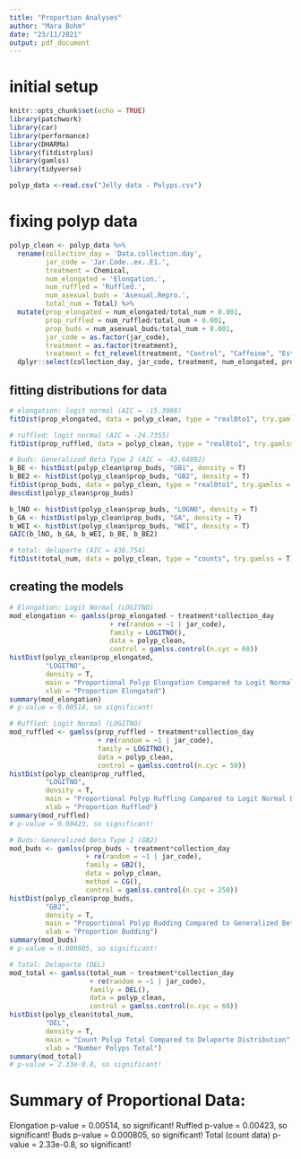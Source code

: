 ```yaml
---
title: "Proportion Analyses"
author: "Mara Bohm"
date: "23/11/2021"
output: pdf_document
---
```



# initial setup

```r
knitr::opts_chunk$set(echo = TRUE)
library(patchwork)
library(car)
library(performance)
library(DHARMa)
library(fitdistrplus)
library(gamlss)
library(tidyverse)

polyp_data <-read.csv("Jelly data - Polyps.csv")
```


# fixing polyp data

```r

polyp_clean <- polyp_data %>%
  rename(collection_day = 'Data.collection.day', 
         jar_code = 'Jar.Code..ex..E1.', 
         treatment = Chemical, 
         num_elongated = 'Elongation.', 
         num_ruffled = 'Ruffled.', 
         num_asexual_buds = 'Asexual.Repro.', 
         total_num = Total) %>%
  mutate(prop_elongated = num_elongated/total_num + 0.001, 
         prop_ruffled = num_ruffled/total_num + 0.001, 
         prop_buds = num_asexual_buds/total_num + 0.001,
         jar_code = as.factor(jar_code),
         treatment = as.factor(treatment), 
         treatment = fct_relevel(treatment, "Control", "Caffeine", "Estradiol", "Combo"))  %>%
  dplyr::select(collection_day, jar_code, treatment, num_elongated, prop_elongated, num_ruffled, prop_ruffled, num_asexual_buds, prop_buds, total_num) 

```


## fitting distributions for data

```r

# elongation: logit normal (AIC = -15.3908)
fitDist(prop_elongated, data = polyp_clean, type = "real0to1", try.gamlss = T)

# ruffled: logit normal (AIC = -24.7355)
fitDist(prop_ruffled, data = polyp_clean, type = "real0to1", try.gamlss = T)

# buds: Generalized Beta Type 2 (AIC = -43.64892)
b_BE <- histDist(polyp_clean$prop_buds, "GB1", density = T)
b_BE2 <- histDist(polyp_clean$prop_buds, "GB2", density = T)
fitDist(prop_buds, data = polyp_clean, type = "real0to1", try.gamlss = T)
descdist(polyp_clean$prop_buds)

b_lNO <- histDist(polyp_clean$prop_buds, "LOGNO", density = T)
b_GA <- histDist(polyp_clean$prop_buds, "GA", density = T)
b_WEI <- histDist(polyp_clean$prop_buds, "WEI", density = T)
GAIC(b_lNO, b_GA, b_WEI, b_BE, b_BE2)

# total: delaporte (AIC = 436.754)
fitDist(total_num, data = polyp_clean, type = "counts", try.gamlss = T)

```


## creating the models

```r
# Elongation: Logit Normal (LOGITNO)
mod_elongation <- gamlss(prop_elongated ~ treatment*collection_day 
                         + re(random = ~1 | jar_code), 
                         family = LOGITNO(), 
                         data = polyp_clean, 
                         control = gamlss.control(n.cyc = 60))
histDist(polyp_clean$prop_elongated, 
         "LOGITNO", 
         density = T, 
         main = "Proportional Polyp Elongation Compared to Logit Normal Distibution",
         xlab = "Proportion Elongated")
summary(mod_elongation)
# p-value = 0.00514, so significant!

# Ruffled: Logit Normal (LOGITNO)
mod_ruffled <- gamlss(prop_ruffled ~ treatment*collection_day 
                      + re(random = ~1 | jar_code), 
                      family = LOGITNO(), 
                      data = polyp_clean, 
                      control = gamlss.control(n.cyc = 50))
histDist(polyp_clean$prop_ruffled, 
         "LOGITNO", 
         density = T, 
         main = "Proportional Polyp Ruffling Compared to Logit Normal Distibution",
         xlab = "Proportion Ruffled")
summary(mod_ruffled)
# p-value = 0.00423, so significant!

# Buds: Generalized Beta Type 2 (GB2)
mod_buds <- gamlss(prop_buds ~ treatment*collection_day 
                   + re(random = ~1 | jar_code), 
                   family = GB2(), 
                   data = polyp_clean, 
                   method = CG(), 
                   control = gamlss.control(n.cyc = 250))
histDist(polyp_clean$prop_buds, 
         "GB2", 
         density = T, 
         main = "Proportional Polyp Budding Compared to Generalized Beta 2 Distibution",
         xlab = "Proportion Budding")
summary(mod_buds)
# p-value = 0.000805, so significant!

# Total: Delaporte (DEL)
mod_total <- gamlss(total_num ~ treatment*collection_day 
                    + re(random = ~1 | jar_code), 
                    family = DEL(), 
                    data = polyp_clean, 
                    control = gamlss.control(n.cyc = 60))
histDist(polyp_clean$total_num,
         "DEL", 
         density = T, 
         main = "Count Polyp Total Compared to Delaporte Distribution",
         xlab = "Number Polyps Total")
summary(mod_total)
# p-value = 2.33e-0.8, so significant!

```

# Summary of Proportional Data:
Elongation p-value = 0.00514, so significant!
Ruffled p-value = 0.00423, so significant!
Buds p-value = 0.000805, so significant!
Total (count data) p-value = 2.33e-0.8, so significant!
